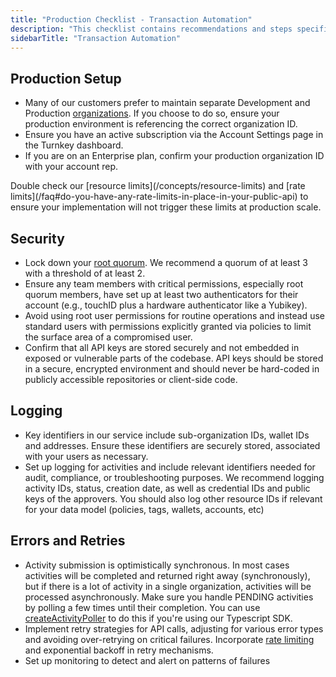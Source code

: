 ```yaml
---
title: "Production Checklist - Transaction Automation"
description: "This checklist contains recommendations and steps specifically for deploying a Transaction Automation production environment."
sidebarTitle: "Transaction Automation"
---
```


## Production Setup

- Many of our customers prefer to maintain separate Development and Production [organizations](/concepts/organizations). If you choose to do so, ensure your production environment is referencing the correct organization ID.
- Ensure you have an active subscription via the Account Settings page in the Turnkey dashboard.
- If you are on an Enterprise plan, confirm your production organization ID with your account rep.

<Warning>
  Double check our [resource limits](/concepts/resource-limits) and [rate
  limits](/faq#do-you-have-any-rate-limits-in-place-in-your-public-api) to
  ensure your implementation will not trigger these limits at production scale.
</Warning>

## Security

- Lock down your [root quorum](/concepts/users/root-quorum). We recommend a quorum of at least 3 with a threshold of at least 2.
- Ensure any team members with critical permissions, especially root quorum members, have set up at least two authenticators for their account (e.g., touchID plus a hardware authenticator like a Yubikey).
- Avoid using root user permissions for routine operations and instead use standard users with permissions explicitly granted via policies to limit the surface area of a compromised user.
- Confirm that all API keys are stored securely and not embedded in exposed or vulnerable parts of the codebase. API keys should be stored in a secure, encrypted environment and should never be hard-coded in publicly accessible repositories or client-side code.

## Logging

- Key identifiers in our service include sub-organization IDs, wallet IDs and addresses. Ensure these identifiers are securely stored, associated with your users as necessary.
- Set up logging for activities and include relevant identifiers needed for audit, compliance, or troubleshooting purposes. We recommend logging activity IDs, status, creation date, as well as credential IDs and public keys of the approvers. You should also log other resource IDs if relevant for your data model (policies, tags, wallets, accounts, etc)

## Errors and Retries

- Activity submission is optimistically synchronous. In most cases activities will be completed and returned right away (synchronously), but if there is a lot of activity in a single organization, activities will be processed asynchronously. Make sure you handle PENDING activities by polling a few times until their completion. You can use [createActivityPoller](https://github.com/tkhq/sdk/blob/d9ed2aefc92d298826a40e821f959b019ea1936f/packages/http/src/async.ts#L101) to do this if you're using our Typescript SDK.
- Implement retry strategies for API calls, adjusting for various error types and avoiding over-retrying on critical failures. Incorporate [rate limiting](/faq#do-you-have-any-rate-limits-in-place-in-your-public-api) and exponential backoff in retry mechanisms.
- Set up monitoring to detect and alert on patterns of failures
